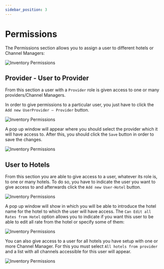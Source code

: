```yaml
---
sidebar_position: 3
---
```


# Permissions

The Permissions section allows you to assign a user to different hotels or Channel Managers:

![Inventory Permissions](https://storage.travelgate.com/docs/inventory_permissions1.png)

## Provider - User to Provider

From this section a user with a `Provider` role is given access to one or many providers/Channel Managers.

In order to give permissions to a particular user, you just have to click the `Add new UserProvider – Provider` button. 

![Inventory Permissions](https://storage.travelgate.com/docs/inventory_permissions2.png)

A pop up window will appear where you should select the provider which it will have access to. After this, you should click the `Save` button in order to save the changes.

![Inventory Permissions](https://storage.travelgate.com/docs/inventory_permissions3.png)

## User to Hotels

From this section you are able to give access to a user, whatever its role is, to one or many hotels. To do so, you have to indicate the user you want to give access to and afterwards click the `Add new User-Hotel` button. 

![Inventory Permissions](https://storage.travelgate.com/docs/inventory_permissions4.png)

A pop up window will show in which you will be able to introduce the hotel name for the hotel to which the user will have access. The `Can Edit all Rates from Hotel` option allows you to indicate if you want this user to be able to edit all rate from the hotel or specify some of them:

![Inventory Permissions](https://storage.travelgate.com/docs/inventory_permissions5.png)

You can also give access to a user for all hotels you have setup with one or more Channel Manager. For this you must select `All hotels from provider` and a list with all channels accessible for this user will appear.

![Inventory Permissions](https://storage.travelgate.com/docs/inventory_permissions6.png)